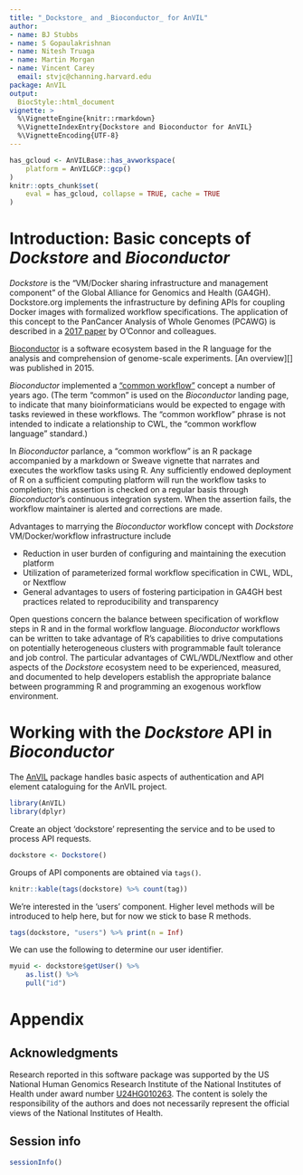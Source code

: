 ```yaml
---
title: "_Dockstore_ and _Bioconductor_ for AnVIL"
author:
- name: BJ Stubbs
- name: S Gopaulakrishnan
- name: Nitesh Truaga
- name: Martin Morgan
- name: Vincent Carey
  email: stvjc@channing.harvard.edu
package: AnVIL
output:
  BiocStyle::html_document
vignette: >
  %\VignetteEngine{knitr::rmarkdown}
  %\VignetteIndexEntry{Dockstore and Bioconductor for AnVIL}
  %\VignetteEncoding{UTF-8}
---
```


```r
has_gcloud <- AnVILBase::has_avworkspace(
    platform = AnVILGCP::gcp()
)
knitr::opts_chunk$set(
    eval = has_gcloud, collapse = TRUE, cache = TRUE
)
```

# Introduction: Basic concepts of _Dockstore_ and _Bioconductor_

_Dockstore_ is the "VM/Docker sharing infrastructure and management
component" of the Global Alliance for Genomics and Health (GA4GH).
Dockstore.org implements the infrastructure by defining APIs for
coupling Docker images with formalized workflow specifications.  The
application of this concept to the PanCancer Analysis of Whole Genomes
(PCAWG) is described in a [2017 paper][PCAWG] by O'Connor and
colleagues.

[PCAWG]: https://www.ncbi.nlm.nih.gov/pmc/articles/PMC5333608/

[Bioconductor][] is a software ecosystem based in the R language for
the analysis and comprehension of genome-scale experiments.  [An
overview][] was published in 2015.

[Bioconductor]: https://bioconductor.org
[PMC4509590]: https://www.ncbi.nlm.nih.gov/pmc/articles/PMC4509590/

_Bioconductor_ implemented a ["common workflow"][workflow] concept a
number of years ago.  (The term "common" is used on the _Bioconductor_
landing page, to indicate that many bioinformaticians would be
expected to engage with tasks reviewed in these workflows.  The
"common workflow" phrase is not intended to indicate a relationship to
CWL, the "common workflow language" standard.)

[workflow]: https://www.bioconductor.org/packages/release/BiocViews.html#___Workflow

In _Bioconductor_ parlance, a "common workflow" is an R package
accompanied by a markdown or Sweave vignette that narrates and
executes the workflow tasks using R.  Any sufficiently endowed
deployment of R on a sufficient computing platform will run the
workflow tasks to completion; this assertion is checked on a regular
basis through _Bioconductor_'s continuous integration system.  When the
assertion fails, the workflow maintainer is alerted and corrections
are made.

Advantages to marrying the _Bioconductor_ workflow concept with
_Dockstore_ VM/Docker/workflow infrastructure include

- Reduction in user burden of configuring and maintaining the
  execution platform
- Utilization of parameterized formal workflow specification in CWL,
  WDL, or Nextflow
- General advantages to users of fostering participation in GA4GH best
  practices related to reproducibility and transparency

Open questions concern the balance between specification of workflow
steps in R and in the formal workflow language.  _Bioconductor_
workflows can be written to take advantage of R's capabilities to
drive computations on potentially heterogeneous clusters with
programmable fault tolerance and job control.  The particular
advantages of CWL/WDL/Nextflow and other aspects of the _Dockstore_
ecosystem need to be experienced, measured, and documented to help
developers establish the appropriate balance between programming R and
programming an exogenous workflow environment.

# Working with the _Dockstore_ API in _Bioconductor_

The [AnVIL][] package handles basic aspects of authentication and API
element cataloguing for the AnVIL project.

[AnVIL]: https://github.com/Bioconductor/AnVIL

```r
library(AnVIL)
library(dplyr)
```

Create an object 'dockstore' representing the service and to be
used to process API requests.

```r
dockstore <- Dockstore()
```

Groups of API components are obtained via `tags()`.

```r
knitr::kable(tags(dockstore) %>% count(tag))
```

We're interested in the 'users' component.  Higher level methods will
be introduced to help here, but for now we stick to base R methods.

```r
tags(dockstore, "users") %>% print(n = Inf)
```

We can use the following to determine our user identifier.

```r
myuid <- dockstore$getUser() %>%
    as.list() %>%
    pull("id")
```

# Appendix

## Acknowledgments {.unnumbered}

Research reported in this software package was supported by the US
National Human Genomics Research Institute of the National Institutes
of Health under award number [U24HG010263][]. The content is solely
the responsibility of the authors and does not necessarily represent
the official views of the National Institutes of Health.

[U24HG010263]: https://projectreporter.nih.gov/project_info_description.cfm?aid=9789931&icde=49694078

## Session info {.unnumbered}

```r
sessionInfo()
```
